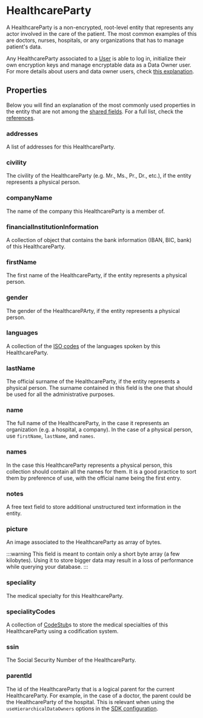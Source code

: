 # HealthcareParty

A HealthcareParty is a non-encrypted, root-level entity that represents any actor involved in the care of the patient.
The most common examples of this are doctors, nurses, hospitals, or any organizations that has to manage patient's data.

Any HealthcareParty associated to a [User](/explanations/data-model/user) is able to log in, initialize their own 
encryption keys and manage encryptable data as a Data Owner user. For more details about users and data owner users, 
check [this explanation](/explanations/data-owners-and-access-control).

## Properties

Below you will find an explanation of the most commonly used properties in the entity that are not among the
[shared fields](/explanations/data-model/#shared-fields). For a full list, check the [references](TODO).

### addresses
A list of addresses for this HealthcareParty.

### civility
The civility of the HealthcareParty (e.g. Mr., Ms., Pr., Dr., etc.), if the entity represents a physical person.

### companyName
The name of the company this HealthcareParty is a member of. 

### financialInstitutionInformation
A collection of object that contains the bank information (IBAN, BIC, bank) of this HealthcareParty.

### firstName
The first name of the HealthcareParty, if the entity represents a physical person.

### gender
The gender of the HealthcarePArty, if the entity represents a physical person.

### languages
A collection of the [ISO codes](https://www.loc.gov/standards/iso639-2/ISO-639-2_8859-1.txt) of the languages spoken by
this HealthcareParty.

### lastName
The official surname of the HealthcareParty, if the entity represents a physical person. The surname contained in this
field is the one that should be used for all the administrative purposes.

### name
The full name of the HealthcareParty, in the case it represents an organization (e.g. a hospital, a company). In the case
of a physical person, use `firstName`, `lastName`, and `names`.

### names
In the case this HealthcareParty represents a physical person, this collection should contain all the names for them. 
It is a good practice to sort them by preference of use, with the official name being the first entry.

### notes
A free text field to store additional unstructured text information in the entity.

### picture
An image associated to the HealthcareParty as array of bytes.

:::warning
This field is meant to contain only a short byte array (a few kilobytes). Using it to store bigger data may result in
a loss of performance while querying your database.
:::

### speciality
The medical specialty for this HealthcareParty.

### specialityCodes
A collection of [CodeStub](/explanations/data-model/codestub)s to store the medical specialties of this 
HealthcareParty using a codification system.

### ssin
The Social Security Number of the HealthcareParty.

### parentId
The id of the HealthcareParty that is a logical parent for the current HealthcareParty. For example, in the case of a 
doctor, the parent could be the HealthcareParty of the hospital. This is relevant when using the `useHierarchicalDataOwners`
options in the [SDK configuration](/how-to/initialize-the-sdk/#cryptography-configurations).